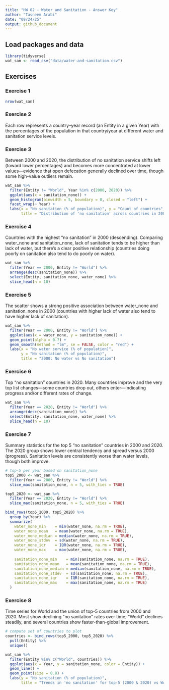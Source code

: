 ```yaml
---
title: "HW 02 - Water and Sanitation - Answer Key"
author: "Tasneem Arabi"
date: "09/24/25"
output: github_document
---
```


## Load packages and data

```r
library(tidyverse)
wat_san <- read_csv("data/water-and-sanitation.csv")
```

## Exercises

### Exercise 1

```r
nrow(wat_san)
```

### Exercise 2

Each row represents a country–year record (an Entity in a given Year) with the percentages of the population in that country/year at different water and sanitation service levels.

### Exercise 3

Between 2000 and 2020, the distribution of no sanitation service shifts left (toward lower percentages) and becomes more concentrated at lower values—evidence that open defecation generally declined over time, though some high-value outliers remain.

```r
wat_san %>% 
  filter(Entity != "World", Year %in% c(2000, 2020)) %>% 
  ggplot(aes(x = sanitation_none)) +
  geom_histogram(binwidth = 5, boundary = 0, closed = "left") +
  facet_wrap(~ Year) +
  labs(x = "No sanitation (% of population)", y = "Count of countries",
       title = "Distribution of 'no sanitation' across countries in 2000 vs 2020")
```

### Exercise 4

Countries with the highest “no sanitation” in 2000 (descending). Comparing water_none and sanitation_none, lack of sanitation tends to be higher than lack of water, but there’s a clear positive relationship (countries doing poorly on sanitation also tend to do poorly on water).

```r
wat_san %>% 
  filter(Year == 2000, Entity != "World") %>% 
  arrange(desc(sanitation_none)) %>% 
  select(Entity, sanitation_none, water_none) %>% 
  slice_head(n = 10)
```

### Exercise 5

The scatter shows a strong positive association between water_none and sanitation_none in 2000 (countries with higher lack of water also tend to have higher lack of sanitation).

```r
wat_san %>% 
  filter(Year == 2000, Entity != "World") %>% 
  ggplot(aes(x = water_none, y = sanitation_none)) +
  geom_point(alpha = 0.7) +
  geom_smooth(method = "lm", se = FALSE, color = "red") +
  labs(x = "No water service (% of population)", 
       y = "No sanitation (% of population)",
       title = "2000: No water vs No sanitation")
```

### Exercise 6

Top “no sanitation” countries in 2020. Many countries improve and the very top list changes—some countries drop out, others enter—indicating progress and/or different rates of change.

```r
wat_san %>% 
  filter(Year == 2020, Entity != "World") %>% 
  arrange(desc(sanitation_none)) %>% 
  select(Entity, sanitation_none, water_none) %>% 
  slice_head(n = 10)
```

### Exercise 7

Summary statistics for the top 5 “no sanitation” countries in 2000 and 2020. The 2020 group shows lower central tendency and spread versus 2000 (progress). Sanitation levels are consistently worse than water levels, though both improve.

```r
# top-5 per year based on sanitation_none
top5_2000 <- wat_san %>% 
  filter(Year == 2000, Entity != "World") %>% 
  slice_max(sanitation_none, n = 5, with_ties = TRUE)

top5_2020 <- wat_san %>% 
  filter(Year == 2020, Entity != "World") %>% 
  slice_max(sanitation_none, n = 5, with_ties = TRUE)

bind_rows(top5_2000, top5_2020) %>% 
  group_by(Year) %>% 
  summarize(
    water_none_min    = min(water_none, na.rm = TRUE),
    water_none_mean   = mean(water_none, na.rm = TRUE),
    water_none_median = median(water_none, na.rm = TRUE),
    water_none_stdev  = sd(water_none, na.rm = TRUE),
    water_none_iqr    = IQR(water_none, na.rm = TRUE),
    water_none_max    = max(water_none, na.rm = TRUE),
    
    sanitation_none_min    = min(sanitation_none, na.rm = TRUE),
    sanitation_none_mean   = mean(sanitation_none, na.rm = TRUE),
    sanitation_none_median = median(sanitation_none, na.rm = TRUE),
    sanitation_none_stdev  = sd(sanitation_none, na.rm = TRUE),
    sanitation_none_iqr    = IQR(sanitation_none, na.rm = TRUE),
    sanitation_none_max    = max(sanitation_none, na.rm = TRUE)
  )  
```

### Exercise 8

Time series for World and the union of top-5 countries from 2000 and 2020. Most show declining “no sanitation” rates over time; “World” declines steadily, and several countries show faster-than-global improvement.

```r
# compute set of countries to plot
countries <- bind_rows(top5_2000, top5_2020) %>% 
  pull(Entity) %>% 
  unique()

wat_san %>% 
  filter(Entity %in% c("World", countries)) %>% 
  ggplot(aes(x = Year, y = sanitation_none, color = Entity)) +
  geom_line() +
  geom_point(size = 0.8) +
  labs(y = "No sanitation (% of population)",
       title = "Trends in 'no sanitation' for top-5 (2000 & 2020) vs World")
```
